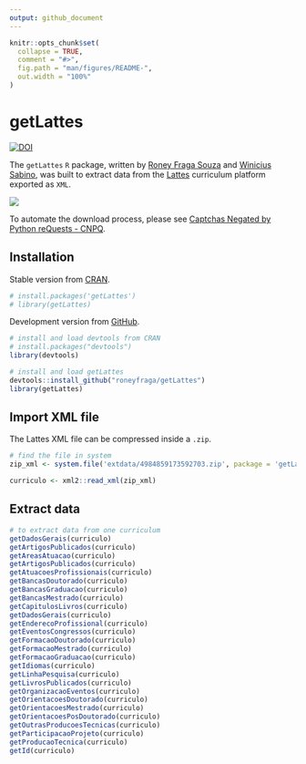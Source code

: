 ```yaml
---
output: github_document
---
```


<!-- README.md is generated from README.Rmd. Please edit that file -->

```r
knitr::opts_chunk$set(
  collapse = TRUE,
  comment = "#>",
  fig.path = "man/figures/README-",
  out.width = "100%"
)
```

# getLattes

<!-- badges: start -->
[![DOI](https://zenodo.org/badge/258844181.svg)](https://zenodo.org/badge/latestdoi/258844181)
<!-- badges: end -->

The `getLattes` `R` package, written by [Roney Fraga Souza](http://roneyfraga.com) and [Winicius Sabino](https://stackoverflow.com/users/9278241/winicius-sabino), was built to extract data from the [Lattes](http://lattes.cnpq.br/) curriculum platform exported as `XML`. 

![](http://roneyfraga.com/volume/keep_it/lattes_busca_curriculo.gif)

To automate the download process, please see [Captchas Negated by Python reQuests - CNPQ](https://github.com/josefson/CNPQ).

## Installation

Stable version from [CRAN](https://cran.r-project.org/).

```r
# install.packages('getLattes')
# library(getLattes)
```

Development version from [GitHub](https://github.com/roneyfraga/getLattes).

```r
# install and load devtools from CRAN
# install.packages("devtools")
library(devtools)

# install and load getLattes
devtools::install_github("roneyfraga/getLattes")
library(getLattes)
```

## Import XML file 

The Lattes XML file can be compressed inside a `.zip`. 

```r
# find the file in system
zip_xml <- system.file('extdata/4984859173592703.zip', package = 'getLattes')

curriculo <- xml2::read_xml(zip_xml)
```

## Extract data

```r
# to extract data from one curriculum 
getDadosGerais(curriculo)
getArtigosPublicados(curriculo)
getAreasAtuacao(curriculo)
getArtigosPublicados(curriculo)
getAtuacoesProfissionais(curriculo)
getBancasDoutorado(curriculo)
getBancasGraduacao(curriculo)
getBancasMestrado(curriculo)
getCapitulosLivros(curriculo)
getDadosGerais(curriculo)
getEnderecoProfissional(curriculo)
getEventosCongressos(curriculo)
getFormacaoDoutorado(curriculo)
getFormacaoMestrado(curriculo)
getFormacaoGraduacao(curriculo)
getIdiomas(curriculo)
getLinhaPesquisa(curriculo)
getLivrosPublicados(curriculo)
getOrganizacaoEventos(curriculo)
getOrientacoesDoutorado(curriculo)
getOrientacoesMestrado(curriculo)
getOrientacoesPosDoutorado(curriculo)
getOutrasProducoesTecnicas(curriculo)
getParticipacaoProjeto(curriculo)
getProducaoTecnica(curriculo)
getId(curriculo)
```

